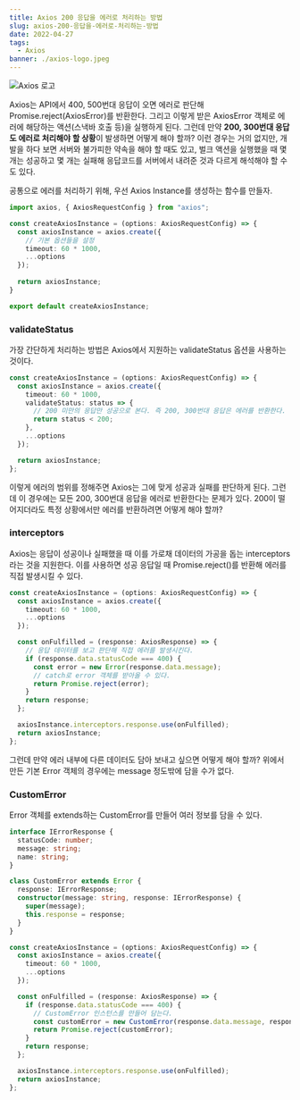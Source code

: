 ```yaml
---
title: Axios 200 응답을 에러로 처리하는 방법
slug: axios-200-응답을-에러로-처리하는-방법
date: 2022-04-27
tags:
  - Axios
banner: ./axios-logo.jpeg
---
```


![Axios 로고](./axios-logo.jpeg)

Axios는 API에서 400, 500번대 응답이 오면 에러로 판단해 Promise.reject(AxiosError)를 반환한다. 그리고 이렇게 받은 AxiosError 객체로 에러에 해당하는 액션(스낵바 호출 등)을 실행하게 된다. 그런데 만약 **200, 300번대 응답도 에러로 처리해야 할 상황**이 발생하면 어떻게 해야 할까? 이런 경우는 거의 없지만, 개발을 하다 보면 서버와 불가피한 약속을 해야 할 때도 있고, 벌크 액션을 실행했을 때 몇 개는 성공하고 몇 개는 실패해 응답코드를 서버에서 내려준 것과 다르게 해석해야 할 수도 있다.

공통으로 에러를 처리하기 위해, 우선 Axios Instance를 생성하는 함수를 만들자.

```ts
import axios, { AxiosRequestConfig } from "axios";

const createAxiosInstance = (options: AxiosRequestConfig) => {
  const axiosInstance = axios.create({
    // 기본 옵션들을 설정
    timeout: 60 * 1000,
    ...options
  });
  
  return axiosInstance;
}

export default createAxiosInstance;
```

### validateStatus

가장 간단하게 처리하는 방법은 Axios에서 지원하는 validateStatus 옵션을 사용하는 것이다. 

```ts
const createAxiosInstance = (options: AxiosRequestConfig) => {
  const axiosInstance = axios.create({
    timeout: 60 * 1000,
    validateStatus: status => {
      // 200 미만의 응답만 성공으로 본다. 즉 200, 300번대 응답은 에러를 반환한다.
      return status < 200;
    },
    ...options
  });

  return axiosInstance;
};
```

이렇게 에러의 범위를 정해주면 Axios는 그에 맞게 성공과 실패를 판단하게 된다. 그런데 이 경우에는 모든 200, 300번대 응답을 에러로 반환한다는 문제가 있다. 200이 떨어지더라도 특정 상황에서만 에러를 반환하려면 어떻게 해야 할까?

### interceptors

Axios는 응답이 성공이나 실패했을 때 이를 가로채 데이터의 가공을 돕는 interceptors라는 것을 지원한다. 이를 사용하면 성공 응답일 때 Promise.reject()를 반환해 에러를 직접 발생시킬 수 있다.

```ts
const createAxiosInstance = (options: AxiosRequestConfig) => {
  const axiosInstance = axios.create({
    timeout: 60 * 1000,
    ...options
  });

  const onFulfilled = (response: AxiosResponse) => {
    // 응답 데이터를 보고 판단해 직접 에러를 발생시킨다.
    if (response.data.statusCode === 400) {
      const error = new Error(response.data.message);
      // catch로 error 객체를 받아올 수 있다.
      return Promise.reject(error);
    }
    return response;
  };

  axiosInstance.interceptors.response.use(onFulfilled);
  return axiosInstance;
};
```

그런데 만약 에러 내부에 다른 데이터도 담아 보내고 싶으면 어떻게 해야 할까? 위에서 만든 기본 Error 객체의 경우에는 message 정도밖에 담을 수가 없다.

### CustomError

Error 객체를 extends하는 CustomError를 만들어 여러 정보를 담을 수 있다.

```ts
interface IErrorResponse {
  statusCode: number;
  message: string;
  name: string;
}

class CustomError extends Error {
  response: IErrorResponse;
  constructor(message: string, response: IErrorResponse) {
    super(message);
    this.response = response;
  }
}

const createAxiosInstance = (options: AxiosRequestConfig) => {
  const axiosInstance = axios.create({
    timeout: 60 * 1000,
    ...options
  });

  const onFulfilled = (response: AxiosResponse) => {
    if (response.data.statusCode === 400) {
      // CustomError 인스턴스를 만들어 담는다.
      const customError = new CustomError(response.data.message, response.data);
      return Promise.reject(customError);
    }
    return response;
  };

  axiosInstance.interceptors.response.use(onFulfilled);
  return axiosInstance;
};
```